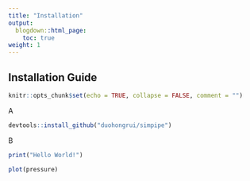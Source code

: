 ```yaml
---
title: "Installation"
output:
  blogdown::html_page:
    toc: true
weight: 1
---
```


## Installation Guide 

```r
knitr::opts_chunk$set(echo = TRUE, collapse = FALSE, comment = "")
```
A
```r
devtools::install_github("duohongrui/simpipe")
```
B
```r
print("Hello World!")
```

```r
plot(pressure)
```